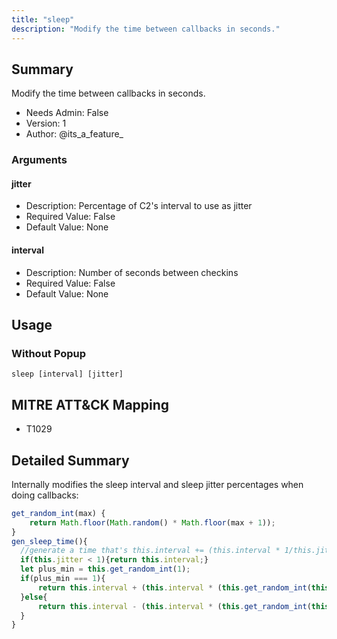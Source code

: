 ```yaml
---
title: "sleep"
description: "Modify the time between callbacks in seconds."
---
```


## Summary

Modify the time between callbacks in seconds. 
- Needs Admin: False  
- Version: 1  
- Author: @its_a_feature_  

### Arguments

#### jitter

- Description: Percentage of C2's interval to use as jitter   
- Required Value: False  
- Default Value: None  

#### interval

- Description: Number of seconds between checkins   
- Required Value: False  
- Default Value: None  

## Usage
### Without Popup

```
sleep [interval] [jitter]
```

## MITRE ATT&CK Mapping

- T1029  
## Detailed Summary
Internally modifies the sleep interval and sleep jitter percentages when doing callbacks:
```javascript
get_random_int(max) {
    return Math.floor(Math.random() * Math.floor(max + 1));
}
gen_sleep_time(){
  //generate a time that's this.interval += (this.interval * 1/this.jitter)
  if(this.jitter < 1){return this.interval;}
  let plus_min = this.get_random_int(1);
  if(plus_min === 1){
      return this.interval + (this.interval * (this.get_random_int(this.jitter)/100));
  }else{
      return this.interval - (this.interval * (this.get_random_int(this.jitter)/100));
  }
}
```
